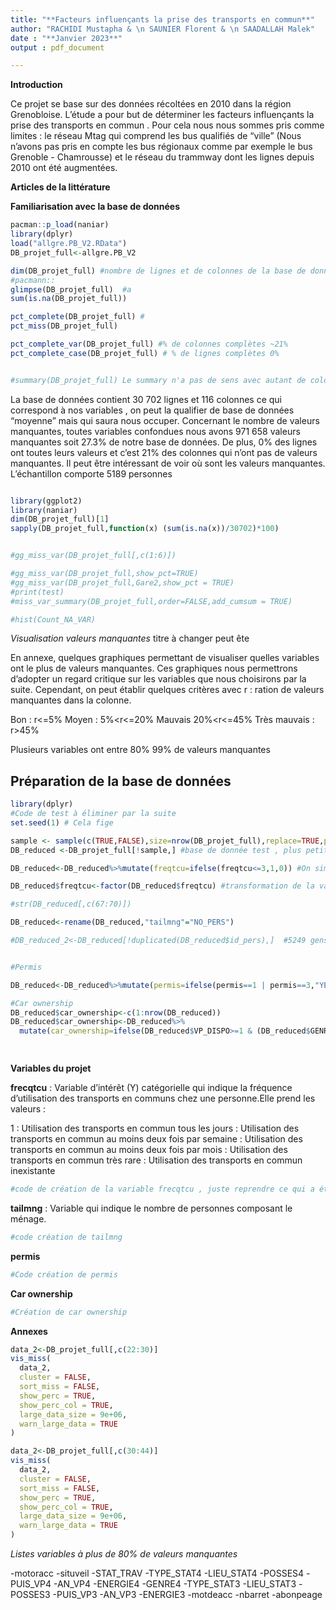 ```yaml
---
title: "**Facteurs influençants la prise des transports en commun**"
author: "RACHIDI Mustapha & \n SAUNIER Florent & \n SAADALLAH Malek"
date : "**Janvier 2023**"
output : pdf_document

---
```


\newpage 

**Introduction**

  Ce projet se base sur des données récoltées en 2010 dans la région Grenobloise. L'étude a pour but de déterminer les facteurs influençants la prise des transports en commun . Pour cela nous nous sommes pris comme limites : le réseau Mtag qui comprend les bus qualifiés de "ville" (Nous n'avons pas pris en compte les bus régionaux comme par exemple le bus Grenoble - Chamrousse) et le réseau du trammway dont les lignes depuis 2010 ont été augmentées.\newline



**Articles de la littérature**


**Familiarisation avec la base de données**

```r
pacman::p_load(naniar)
library(dplyr)
load("allgre.PB_V2.RData")
DB_projet_full<-allgre.PB_V2

dim(DB_projet_full) #nombre de lignes et de colonnes de la base de données 
#pacmann::
glimpse(DB_projet_full)  #a
sum(is.na(DB_projet_full)) 

pct_complete(DB_projet_full) #
pct_miss(DB_projet_full) 

pct_complete_var(DB_projet_full) #% de colonnes complètes ~21% 
pct_complete_case(DB_projet_full) # % de lignes complètes 0%


#summary(DB_projet_full) Le summary n'a pas de sens avec autant de colonnes 
```
La base de données contient 30 702 lignes et 116 colonnes ce qui correspond à nos variables , on peut la qualifier de base de données "moyenne" mais qui saura nous occuper. 
Concernant le nombre de valeurs manquantes, toutes variables confondues nous avons 971 658 valeurs manquantes soit 27.3% de notre base de données. 
De plus, 0% des lignes ont toutes leurs valeurs et c'est 21% des colonnes qui n'ont pas de valeurs manquantes. 
Il peut être intéressant de voir où sont les valeurs manquantes.\newline
L'échantillon comporte 5189 personnes 
```r


```

```r
library(ggplot2)
library(naniar)
dim(DB_projet_full)[1]
sapply(DB_projet_full,function(x) (sum(is.na(x))/30702)*100)


#gg_miss_var(DB_projet_full[,c(1:6)])

#gg_miss_var(DB_projet_full,show_pct=TRUE)
#gg_miss_var(DB_projet_full,Gare2,show_pct = TRUE)
#print(test)
#miss_var_summary(DB_projet_full,order=FALSE,add_cumsum = TRUE)

#hist(Count_NA_VAR)


```
*Visualisation valeurs manquantes* titre à changer peut ête 

En annexe, quelques graphiques permettant de visualiser quelles variables ont le plus de valeurs manquantes. 
Ces graphiques nous permettrons d'adopter un regard critique sur les variables que nous choisirons par la suite. 
Cependant, on peut établir quelques critères avec r : ration de valeurs manquantes dans la colonne. 

Bon : r<=5% 
Moyen : 5%<r<=20% 
Mauvais 20%<r<=45% 
Très mauvais : r>45%

Plusieurs variables ont entre 80% 99% de valeurs manquantes 



## Préparation de la base de données
```r
library(dplyr)
#Code de test à éliminer par la suite 
set.seed(1) # Cela fige 

sample <- sample(c(TRUE,FALSE),size=nrow(DB_projet_full),replace=TRUE,prob=c(0.7,0.3))
DB_reduced <-DB_projet_full[!sample,] #base de donnée test , plus petite pour faire des opérations dessus (j'ai pris 30%)

DB_reduced<-DB_reduced%>%mutate(freqtcu=ifelse(freqtcu<=3,1,0)) #On simplifie notre variable explicative en disant que ceux qui l"utilise tous les jours (freqtcu=1) , 2 fois par semaine minimum ( freqtcu=2) et 2 fois par mois minimum ( freqtcu=3)

DB_reduced$freqtcu<-factor(DB_reduced$freqtcu) #transformation de la variable Y en facteur pour ensuite l'utiliser dans un modèle 

#str(DB_reduced[,c(67:70)])

DB_reduced<-rename(DB_reduced,"tailmng"="NO_PERS")

#DB_reduced_2<-DB_reduced[!duplicated(DB_reduced$id_pers),]  #5249 gens recencés dans le sondage mais on a besoin des infos relatives aux trajets justement donc  


#Permis 

DB_reduced<-DB_reduced%>%mutate(permis=ifelse(permis==1 | permis==3,"YES","NO")) #On dit que ceux qui passent le permis vont avoir le permis

#Car ownership 
DB_reduced$car_ownership<-c(1:nrow(DB_reduced))
DB_reduced$car_ownership<-DB_reduced%>%
  mutate(car_ownership=ifelse(DB_reduced$VP_DISPO>=1 & (DB_reduced$GENRE1==1 | DB_reduced$GENRE2==1 | DB_reduced$GENRE3==1 | DB_reduced$GENRE4==1) & (DB_reduced$POSSES1==1 | DB_reduced$POSSES2==1 | DB_reduced$POSSES3==1 | DB_reduced$POSSES4==1 ),"OUI","NON"))
                                                                              



```
**Variables du projet**

**frecqtcu** : Variable d'intérêt (Y) catégorielle qui indique la fréquence d'utilisation des transports en communs chez une personne.\newline Elle prend les valeurs  :

1 : Utilisation des transports en commun tous les jours \newline
2 : Utilisation des transports en commun au moins deux fois par semaine \newline
3 : Utilisation des transports en commun au moins deux fois par mois \newline
4: Utilisation des transports en commun très rare \newline
5 : Utilisation des transports en commun inexistante \newline
```r
#code de création de la variable frecqtcu , juste reprendre ce qui a été dit en haut 
```

**tailmng** : Variable qui indique le nombre de personnes composant le ménage.
```r
#code création de tailmng

```
**permis**
```r
#Code création de permis

```
**Car ownership**

```r
#Création de car ownership 
```

\newpage

**Annexes**


```r
data_2<-DB_projet_full[,c(22:30)]
vis_miss(
  data_2,
  cluster = FALSE,
  sort_miss = FALSE,
  show_perc = TRUE,
  show_perc_col = TRUE,
  large_data_size = 9e+06,
  warn_large_data = TRUE
)
```
```r
data_2<-DB_projet_full[,c(30:44)]
vis_miss(
  data_2,
  cluster = FALSE,
  sort_miss = FALSE,
  show_perc = TRUE,
  show_perc_col = TRUE,
  large_data_size = 9e+06,
  warn_large_data = TRUE
)
```

*Listes variables à plus de 80% de valeurs manquantes*

-motoracc
-situveil
-STAT_TRAV
-TYPE_STAT4
-LIEU_STAT4
-POSSES4
-PUIS_VP4
-AN_VP4
-ENERGIE4
-GENRE4
-TYPE_STAT3
-LIEU_STAT3
-POSSES3
-PUIS_VP3
-AN_VP3
-ENERGIE3
-motdeacc
-nbarret
-abonpeage
